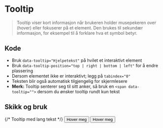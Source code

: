 
<Meta of={stories} />

# Tooltip
> Tooltip viser kort informasjon når brukeren holder musepekeren over (hover) eller fokuserer på et element. Den brukes til sekundær informasjon, for eksempel til å forklare hva et symbol betyr.

## Kode
- Bruk `data-tooltip="Hjelpetekst"` på hvilet et interaktivt element
- Bruk `data-tooltip-position="top | right | bottom | left"` for å endre plassering
- Dersom elementet ikke er interaktivt; legg på `tabindex="0"`
- Teksten blir også automatisk tilgjengelig for skjermlesere
- **Merk:** Tooltip senterer seg til sitt anker, så bruk en `<span data-tooltip="">` dersom du ønsker tooltip rundt kun tekst
<Canvas of={stories.Default} />

<CssVariables component="tooltip" />

## Skikk og bruk
<Flex data-items="350">
  {/* Tooltip med lang tekst */}
  <Example data-color="success" text="Bruk korte konsise forklaringer i Tooltip." zoom="100%">
      <button type="button" className={styles.button} data-tooltip="Tooltip eksempel">Hover meg</button>
  </Example>

  <Example data-color="danger" text="Unngå lange tekster i tooltip. Bruk maks fire ord. Bruk heller popover hvis du trenger lengre forklaringer." zoom="100%">
      <button type="button" className={styles.button} data-tooltip="Når du trykker på denne knappen vil det ikke skje noen ting. Dette er bare et eksempel på hvordan en tooltip ikke skal være.">Hover meg</button>
  </Example>
</Flex>